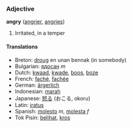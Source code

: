 ===Adjective===
'''angry''' ([[angrier]], [[angries]])

# Irritated, in a temper

====Translations====
*Breton: [[droug]] en unan bennak (in somebody)
*Bulgarian: [[ядосан]] ''m''
*Dutch: [[kwaad]], [[kwade]], [[boos]], [[boze]]
*French: [[faché]], [[fachée]]
*German: [[ärgerlich]]
*Indonesian: [[marah]]
*Japanese: [[怒る]] (おこる, okoru)
*Latin: [[iratus]]
*Spanish: [[molesto]] ''m'', [[molesta]] ''f''
*Tok Pisin: [[belihat]], [[kros]]